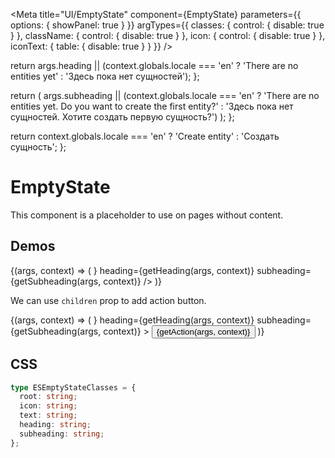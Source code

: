 


<Meta
  title="UI/EmptyState"
  component={EmptyState}
  parameters={{
    options: { showPanel: true }
  }}
  argTypes={{
    classes: {
      control: {
        disable: true
      }
    },
    className: {
      control: {
        disable: true
      }
    },
    icon: {
      control: {
        disable: true
      }
    },
    iconText: {
      table: {
        disable: true
      }
    }
  }}
/>

  return args.heading || (context.globals.locale === 'en' ? 'There are no entities yet' : 'Здесь пока нет сущностей');
};

  return (
    args.subheading ||
    (context.globals.locale === 'en'
      ? 'There are no entities yet. Do you want to create the first entity?'
      : 'Здесь пока нет сущностей. Хотите создать первую сущность?')
  );
};

  return context.globals.locale === 'en' ? 'Create entity' : 'Создать сущность';
};

# EmptyState

This component is a placeholder to use on pages without content.

## Demos

<Canvas>
  <Story name="Default">
    {(args, context) => (
      <EmptyState
        {...args}
        icon={<BoxIcon />}
        heading={getHeading(args, context)}
        subheading={getSubheading(args, context)}
      />
    )}
  </Story>
</Canvas>

<ArgsTable story="Default" />

<br />

We can use `children` prop to add action button.

<Canvas>
  <Story name="Action">
    {(args, context) => (
      <EmptyState
        {...args}
        icon={<BoxIcon />}
        heading={getHeading(args, context)}
        subheading={getSubheading(args, context)}
      >
        <Button variant="outlined" color="primary">
          {getAction(args, context)}
        </Button>
      </EmptyState>
    )}
  </Story>
</Canvas>

## CSS

```ts
type ESEmptyStateClasses = {
  root: string;
  icon: string;
  text: string;
  heading: string;
  subheading: string;
};
```
